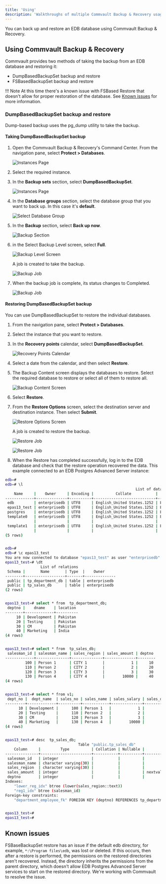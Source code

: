 ```yaml
---
title: 'Using'
description: 'Walkthroughs of multiple Commvault Backup & Recovery usage scenarios'
---
```


You can back up and restore an EDB database using Commvault Backup & Recovery.

## Using Commvault Backup & Recovery

Commvault provides two methods of taking the backup from an EDB database and restoring it:

-  DumpBasedBackupSet backup and restore
-  FSBasedBackupSet backup and restore

!!! Note
    At this time there's a known issue with FSBased Restore that doesn't allow for proper restoration of the database. See [Known issues](#known-issues) for more information. 

### DumpBasedBackupSet backup and restore

Dump-based backup uses the pg_dump utility to take the backup.

#### Taking DumpBasedBackupSet backup 

1. Open the Commvault Backup & Recovery's Command Center. From the navigation pane, select **Protect > Databases**.

   ![Instances Page](Images/Dumpbackup1.png)

2. Select the required instance.

3. In the **Backup sets** section, select **DumpBasedBackupSet**.

   ![Instances Page](Images/Dumpbackup2.png)

4. In the **Database groups** section, select the database group that you want to back up. In this case it's **default**.

   ![Select Database Group](Images/Dumpbackup3.png)

5. In the **Backup** section, select **Back up now**.

   ![Backup Section](Images/Dumpbackup4.png)

6. in the Select Backup Level screen, select **Full**.

   ![Backup Level Screen](Images/Dumpbackup5.png)

   A job is created to take the backup.

   ![Backup Job](Images/Dumpbackup6.png)

8. When the backup job is complete, its status changes to Completed.

   ![Backup Job](Images/Dumpbackup7.png)

#### Restoring DumpBasedBackupSet backup 

You can use DumpBasedBackupSet to restore the individual databases.

1. From the navigation pane, select **Protect > Databases**.
2. Select the instance that you want to restore.
3. In the **Recovery points** calendar, select **DumpBasedBackupSet**.

   ![Recovery Points Calendar](Images/Dumprestore1.png)

4. Select a date from the calendar, and then select **Restore**.
5. The Backup Content screen displays the databases to restore. Select the required database to restore or select all of them to restore all.

   ![Backup Content Screen](Images/Dumprestore2.png)

6. Select **Restore**.
7. From the **Restore Options** screen, select the destination server and destination instance. Then select **Submit**.

   ![Restore Options Screen](Images/Dumprestore3.png)

   A job is created to restore the backup.

   ![Restore Job](Images/Dumprestore4.png)
   
   ![Restore Job](Images/Dumprestore5.png)

8. When the Restore has completed successfully, log in to the EDB database and check that the restore operation recovered the data. This example connected to an EDB Postgres Advanced Server instance:

```bash
edb=#
edb=# \l
                                                           List of databases
    Name     |    Owner     | Encoding |          Collate           |           Ctype            | ICU |       Access privileges
-------------+--------------+----------+----------------------------+----------------------------+-----+-------------------------------
 edb         | enterprisedb | UTF8     | English_United States.1252 | English_United States.1252 |     |
 epas13_test | enterprisedb | UTF8     | English_United States.1252 | English_United States.1252 |     |
 postgres    | enterprisedb | UTF8     | English_United States.1252 | English_United States.1252 |     |
 template0   | enterprisedb | UTF8     | English_United States.1252 | English_United States.1252 |     | =c/enterprisedb              +
             |              |          |                            |                            |     | enterprisedb=CTc/enterprisedb
 template1   | enterprisedb | UTF8     | English_United States.1252 | English_United States.1252 |     | =c/enterprisedb              +
             |              |          |                            |                            |     | enterprisedb=CTc/enterprisedb
(5 rows)


edb=#
edb=# \c epas13_test
You are now connected to database "epas13_test" as user "enterprisedb".
epas13_test=# \dt
                List of relations
 Schema |       Name       | Type  |    Owner
--------+------------------+-------+--------------
 public | tp_department_db | table | enterprisedb
 public | tp_sales_db      | table | enterprisedb
(2 rows)


epas13_test=# select * from  tp_department_db;
 deptno |    dname    | location
--------+-------------+----------
     10 | Development | Pakistan
     20 | Testing     | Pakistan
     30 | CM          | Pakistan
     40 | Marketing   | India
(4 rows)


epas13_test=# select * from  tp_sales_db;
 salesman_id | salesman_name | sales_region | sales_amount | deptno
-------------+---------------+--------------+--------------+--------
         100 | Person 1      | CITY 1       |            1 |     10
         110 | Person 2      | CITY 2       |            2 |     20
         120 | Person 3      | CITY 3       |            3 |     30
         130 | Person 4      | CITY 4       |        10000 |     40
(4 rows)


epas13_test=# select * from v1;
 dept_no |  dept_name  | sales_no | sales_name | sales_salary | sales_dept_no
---------+-------------+----------+------------+--------------+---------------
      10 | Development |      100 | Person 1   |            1 |            10
      20 | Testing     |      110 | Person 2   |            2 |            20
      30 | CM          |      120 | Person 3   |            3 |            30
      40 | Marketing   |      130 | Person 4   |        10000 |            40
(4 rows)


epas13_test=# desc  tp_sales_db;
                                 Table "public.tp_sales_db"
    Column     |         Type          | Collation | Nullable |           Default
---------------+-----------------------+-----------+----------+------------------------------
 salesman_id   | integer               |           |          |
 salesman_name | character varying(30) |           |          |
 sales_region  | character varying(30) |           |          |
 sales_amount  | integer               |           |          | nextval('sal_seq'::regclass)
 deptno        | integer               |           |          |
Indexes:
    "lower_reg_idx" btree (lower(sales_region::text))
    "reg1_idx" btree (salesman_id)
Foreign-key constraints:
    "department_employee_fk" FOREIGN KEY (deptno) REFERENCES tp_department_db(deptno)


epas13_test=#
epas13_test=#

```

## Known issues
FSBaseBackupSet restore has an issue if the default edb directory, for example, `*:\Program files\edb`, was lost or deleted. If this occurs, then after a restore is performed, the permissions on the restored directories aren't recovered. Instead, the directory inherits the permissions from the parent directory, which doesn't allow EDB Postgres Advanced Server services to start on the restored directory. We're working with Commvault to resolve the issue.
